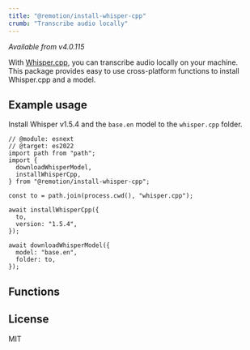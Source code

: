 ```yaml
---
title: "@remotion/install-whisper-cpp"
crumb: "Transcribe audio locally"
---
```


_Available from v4.0.115_

With [Whisper.cpp](https://github.com/ggerganov/whisper.cpp), you can transcribe audio locally on your machine.  
This package provides easy to use cross-platform functions to install Whisper.cpp and a model.


<Installation pkg="@remotion/install-whisper-cpp" />

## Example usage

Install Whisper v1.5.4 and the `base.en` model to the `whisper.cpp` folder.

```tsx twoslash title="install-whisper.cpp"
// @module: esnext
// @target: es2022
import path from "path";
import {
  downloadWhisperModel,
  installWhisperCpp,
} from "@remotion/install-whisper-cpp";

const to = path.join(process.cwd(), "whisper.cpp");

await installWhisperCpp({
  to,
  version: "1.5.4",
});

await downloadWhisperModel({
  model: "base.en",
  folder: to,
});
```

## Functions

<TableOfContents />

## License

MIT
